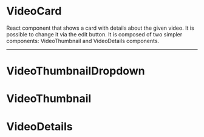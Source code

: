 
<Meta
  title="Packages/VideoPress/Video Details Card"
  component={VideoCard}
/>

# VideoCard

React component that shows a card with details about the given video. It is possible to change it via the edit button.
It is composed of two simpler components: VideoThumbnail and VideoDetails components.

<Story id="packages-videopress-video-card--default" />

-------

# VideoThumbnailDropdown

<Story id="packages-videopress-video-card--video-dropdown" />

# VideoThumbnail

<Story id="packages-videopress-video-card--video-thumbnail" />

# VideoDetails

<Story id="packages-videopress-video-card--video-details" />
